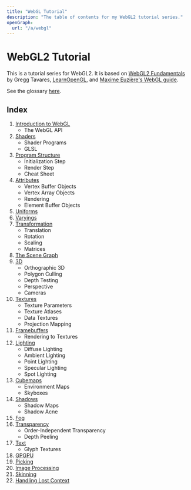 ```yaml
---
title: "WebGL Tutorial"
description: "The table of contents for my WebGL2 tutorial series."
openGraph:
  url: "/a/webgl"
---
```


# WebGL2 Tutorial

This is a tutorial series for WebGL2. It is based on [WebGL2 Fundamentals](https://webgl2fundamentals.org/) by Gregg Tavares, [LearnOpenGL](https://learnopengl.com/), and [Maxime Euzière's WebGL guide](https://xem.github.io/articles/webgl-guide.html).

See the glossary [here](/a/webgl/glossary).

## Index

1. [Introduction to WebGL](/a/webgl/intro)
   - The WebGL API
2. [Shaders](/a/webgl/shaders)
   - Shader Programs
   - GLSL
3. [Program Structure](/a/webgl/program-structure)
   - Initialization Step
   - Render Step
   - Cheat Sheet
4. [Attributes](/a/webgl/attributes)
   - Vertex Buffer Objects
   - Vertex Array Objects
   - Rendering
   - Element Buffer Objects
5. [Uniforms](/a/webgl/uniforms)
6. [Varyings](/a/webgl/varyings)
7. [Transformation](/a/webgl/transformation)
   - Translation
   - Rotation
   - Scaling
   - Matrices
8. [The Scene Graph](/a/webgl/scene-graph)
9. [3D](/a/webgl/3d)
   - Orthographic 3D
   - Polygon Culling
   - Depth Testing
   - Perspective
   - Cameras
10. [Textures](/a/webgl/textures)
    - Texture Parameters
    - Texture Atlases
    - Data Textures
    - Projection Mapping
11. [Framebuffers](/a/webgl/framebuffers)
    - Rendering to Textures
12. [Lighting](/a/webgl/lighting)
    - Diffuse Lighting
    - Ambient Lighting
    - Point Lighting
    - Specular Lighting
    - Spot Lighting
13. [Cubemaps](/a/webgl/cubemaps)
    - Environment Maps
    - Skyboxes
14. [Shadows](/a/webgl/shadows)
    - Shadow Maps
    - Shadow Acne
15. [Fog](/a/webgl/fog)
16. [Transparency](/a/webgl/transparency)
    - Order-Independent Transparency
    - Depth Peeling
17. [Text](/a/webgl/text)
    - Glyph Textures
18. [GPGPU](/a/webgl/gpgpu)
19. [Picking](/a/webgl/picking)
20. [Image Processing](/a/webgl/image-processing)
21. [Skinning](/a/webgl/skinning)
22. [Handling Lost Context](/a/webgl/loss-of-context)
